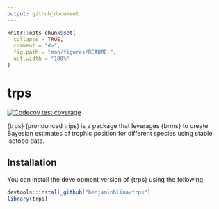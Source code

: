```yaml
---
output: github_document
---
```


<!-- README.md is generated from README.Rmd. Please edit that file -->

```r
knitr::opts_chunk$set(
  collapse = TRUE,
  comment = "#>",
  fig.path = "man/figures/README-",
  out.width = "100%"
)
```

# trps

<!-- badges: start -->
[![Codecov test coverage](https://codecov.io/gh/benjaminhlina/trps/graph/badge.svg)](https://app.codecov.io/gh/benjaminhlina/trps)
<!-- badges: end -->

{trps} (pronounced trips) is a package that leverages {brms} to create Bayesian estimates of trophic position for different species using stable isotope data. 

## Installation

You can install the development version of {trps} using the following:

``` r
devtools::install_github("benjaminhlina/trps")
library(trps)
```
